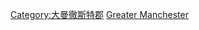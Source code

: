 {{Commons category|People of Greater Manchester}}
{{Commonscat|People of Greater Manchester}}

[[Category:大曼徹斯特郡|Category:大曼徹斯特郡]]
[[Category:英格蘭各郡人物|Greater Manchester]]